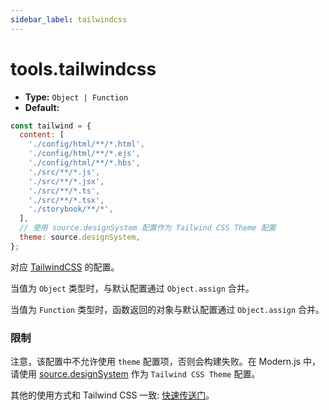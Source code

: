 ```yaml
---
sidebar_label: tailwindcss
---
```


# tools.tailwindcss

- **Type:** `Object | Function`
- **Default:**

```js
const tailwind = {
  content: [
    './config/html/**/*.html',
    './config/html/**/*.ejs',
    './config/html/**/*.hbs',
    './src/**/*.js',
    './src/**/*.jsx',
    './src/**/*.ts',
    './src/**/*.tsx',
    './storybook/**/*',
  ],
  // 使用 source.designSystem 配置作为 Tailwind CSS Theme 配置
  theme: source.designSystem,
};
```

对应 [TailwindCSS](https://tailwindcss.com/docs/configuration) 的配置。

当值为 `Object` 类型时，与默认配置通过 `Object.assign` 合并。

当值为 `Function` 类型时，函数返回的对象与默认配置通过 `Object.assign` 合并。

### 限制

注意，该配置中不允许使用 `theme` 配置项，否则会构建失败。在 Modern.js 中，请使用 [source.designSystem](/configure/app/source/design-system) 作为 `Tailwind CSS Theme` 配置。

其他的使用方式和 Tailwind CSS 一致: [快速传送门](https://tailwindcss.com/docs/configuration)。
